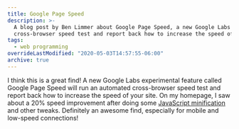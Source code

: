 ```yaml
---
title: Google Page Speed
description: >-
  A blog post by Ben Limmer about Google Page Speed, a new Google Labs experimental feature that will run an automated
  cross-browser speed test and report back how to increase the speed of your site.
tags:
  - web programming
overrideLastModified: "2020-05-03T14:57:55-06:00"
archive: true
---
```


I think this is a great find! A new Google Labs experimental feature called Google Page Speed will run an automated
cross-browser speed test and report back how to increase the speed of your site. On my homepage, I saw about a 20% speed
improvement after doing some [JavaScript minification](<http://en.wikipedia.org/wiki/Minification_(programming)>) and
other tweaks. Definitely an awesome find, especially for mobile and low-speed connections!
